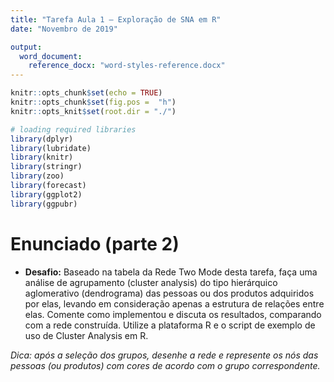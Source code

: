 ```yaml
---
title: "Tarefa Aula 1 – Exploração de SNA em R"
date: "Novembro de 2019"

output: 
  word_document: 
    reference_docx: "word-styles-reference.docx"
---
```


```r
knitr::opts_chunk$set(echo = TRUE)
knitr::opts_chunk$set(fig.pos =  "h")
knitr::opts_knit$set(root.dir = "./")

# loading required libraries
library(dplyr)
library(lubridate)
library(knitr)
library(stringr)
library(zoo)
library(forecast)
library(ggplot2)
library(ggpubr)
```

# Enunciado (parte 2)

- **Desafio:** Baseado na tabela da Rede Two Mode desta tarefa, faça uma análise de agrupamento (cluster analysis) do tipo hierárquico aglomerativo (dendrograma) das pessoas ou dos produtos adquiridos por elas, levando em consideração apenas a estrutura de relações entre elas. Comente como implementou e discuta os resultados, comparando com a rede construída. Utilize a plataforma R e o script de exemplo de uso de Cluster Analysis em R.

*Dica: após a seleção dos grupos, desenhe a rede e represente os nós das pessoas (ou produtos) com cores de acordo com o grupo correspondente.*

